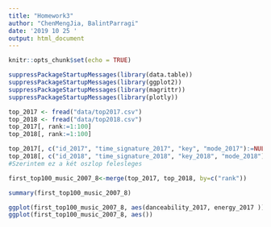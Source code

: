 ```yaml
---
title: "Homework3"
author: "ChenMengJia, BalintParragi"
date: '2019 10 25 '
output: html_document
---
```

  
```r
knitr::opts_chunk$set(echo = TRUE)
```

```r
suppressPackageStartupMessages(library(data.table))
suppressPackageStartupMessages(library(ggplot2))
suppressPackageStartupMessages(library(magrittr))
suppressPackageStartupMessages(library(plotly))
```
```r
top_2017 <- fread("data/top2017.csv")
top_2018 <- fread("data/top2018.csv")
top_2017[, rank:=1:100]
top_2018[, rank:=1:100]
```
```r
top_2017[, c("id_2017", "time_signature_2017", "key", "mode_2017"):=NULL]
top_2018[, c("id_2018", "time_signature_2018", "key_2018", "mode_2018"):=NULL]
#Szerintem ez a két oszlop felesleges

```
```r
first_top100_music_2007_8<-merge(top_2017, top_2018, by=c("rank"))

summary(first_top100_music_2007_8)
```
```r
ggplot(first_top100_music_2007_8, aes(danceability_2017, energy_2017 ))+ geom_point()
ggplot(first_top100_music_2007_8, aes())
```